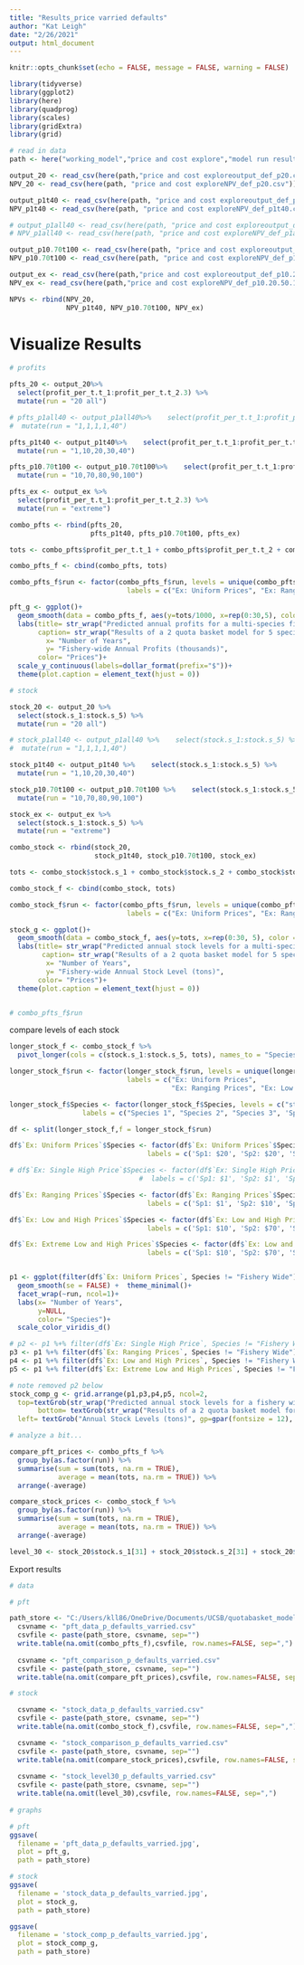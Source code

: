 ```yaml
---
title: "Results_price varried defaults"
author: "Kat Leigh"
date: "2/26/2021"
output: html_document
---
```


```r
knitr::opts_chunk$set(echo = FALSE, message = FALSE, warning = FALSE)

library(tidyverse)
library(ggplot2)
library(here)
library(quadprog)
library(scales)
library(gridExtra)
library(grid)
```

```r

# read in data
path <- here("working_model","price and cost explore","model run result files", "prices", "pnoscramb")

output_20 <- read_csv(here(path,"price and cost exploreoutput_def_p20.csv"))
NPV_20 <- read_csv(here(path, "price and cost exploreNPV_def_p20.csv"))

output_p1t40 <- read_csv(here(path, "price and cost exploreoutput_def_p1t40.csv"))
NPV_p1t40 <- read_csv(here(path, "price and cost exploreNPV_def_p1t40.csv"))

# output_p1all40 <- read_csv(here(path, "price and cost exploreoutput_def_p1all40.csv"))
# NPV_p1all40 <- read_csv(here(path, "price and cost exploreNPV_def_p1all40.csv"))

output_p10.70t100 <- read_csv(here(path, "price and cost exploreoutput_def_p10.70.100.csv"))
NPV_p10.70t100 <- read_csv(here(path, "price and cost exploreNPV_def_p10.70.100.csv"))

output_ex <- read_csv(here(path,"price and cost exploreoutput_def_p10.20.50.100.200.csv"))
NPV_ex <- read_csv(here(path,"price and cost exploreNPV_def_p10.20.50.100.200.csv"))

NPVs <- rbind(NPV_20,
              NPV_p1t40, NPV_p10.70t100, NPV_ex)

```
# Visualize Results

```r
# profits

pfts_20 <- output_20%>% 
  select(profit_per_t.t_1:profit_per_t.t_2.3) %>% 
  mutate(run = "20 all")

# pfts_p1all40 <- output_p1all40%>%    select(profit_per_t.t_1:profit_per_t.t_2.3) %>% 
#  mutate(run = "1,1,1,1,40")

pfts_p1t40 <- output_p1t40%>%    select(profit_per_t.t_1:profit_per_t.t_2.3) %>% 
  mutate(run = "1,10,20,30,40")

pfts_p10.70t100 <- output_p10.70t100%>%    select(profit_per_t.t_1:profit_per_t.t_2.3) %>% 
  mutate(run = "10,70,80,90,100")

pfts_ex <- output_ex %>% 
  select(profit_per_t.t_1:profit_per_t.t_2.3) %>% 
  mutate(run = "extreme")

combo_pfts <- rbind(pfts_20, 
                    pfts_p1t40, pfts_p10.70t100, pfts_ex)

tots <- combo_pfts$profit_per_t.t_1 + combo_pfts$profit_per_t.t_2 + combo_pfts$profit_per_t.t_2.1 + combo_pfts$profit_per_t.t_2.2 + combo_pfts$profit_per_t.t_2.3

combo_pfts_f <- cbind(combo_pfts, tots)

```

```r
combo_pfts_f$run <- factor(combo_pfts_f$run, levels = unique(combo_pfts_f$run),
                             labels = c("Ex: Uniform Prices", "Ex: Ranging Prices", "Ex: Low and High Prices", "Ex: Extreme Low and High Prices"))

pft_g <- ggplot()+
  geom_smooth(data = combo_pfts_f, aes(y=tots/1000, x=rep(0:30,5), color = as.factor(run)), se = FALSE)+ theme_minimal()+
  labs(title= str_wrap("Predicted annual profits for a multi-species fishery of various prices managed by 2 quota baskets", 80),
       caption= str_wrap("Results of a 2 quota basket model for 5 species and 5 technologies parameterized such that species are identical in the following parameters: initial stock size = 50, fishing costs = 1, carrying capacities = 100, coefficient for quota basket limits = 0.2. The coefficient for quota basket limit defines the total combined biomass that can be extracted per year as a proportion of the total available biomass for that year. Species differ in terms of: their respective market prices, growth rates = 0.15, 0.2, 0.2, 0.3, 0.4 (respective to each species, 1-5), catchabilities per technology = all 0.01 except for t1 catches species1 at 0.04, t2 catches species2 at 0.04, t3 catches species3 at 0.04, t4 catches species4 at 0.04, and t5 catches species5 at 0.04. . Model was run for 5 different price arrangements (see legend).", 100),
         x= "Number of Years",
         y= "Fishery-wide Annual Profits (thousands)",
       color= "Prices")+
  scale_y_continuous(labels=dollar_format(prefix="$"))+
  theme(plot.caption = element_text(hjust = 0))

```

```r
# stock

stock_20 <- output_20 %>% 
  select(stock.s_1:stock.s_5) %>% 
  mutate(run = "20 all")

# stock_p1all40 <- output_p1all40 %>%    select(stock.s_1:stock.s_5) %>% 
#  mutate(run = "1,1,1,1,40")

stock_p1t40 <- output_p1t40 %>%    select(stock.s_1:stock.s_5) %>% 
  mutate(run = "1,10,20,30,40")

stock_p10.70t100 <- output_p10.70t100 %>%    select(stock.s_1:stock.s_5) %>% 
  mutate(run = "10,70,80,90,100")

stock_ex <- output_ex %>% 
  select(stock.s_1:stock.s_5) %>% 
  mutate(run = "extreme")

combo_stock <- rbind(stock_20,
                     stock_p1t40, stock_p10.70t100, stock_ex)

tots <- combo_stock$stock.s_1 + combo_stock$stock.s_2 + combo_stock$stock.s_3 + combo_stock$stock.s_4 + combo_stock$stock.s_5

combo_stock_f <- cbind(combo_stock, tots)

```

```r
combo_stock_f$run <- factor(combo_pfts_f$run, levels = unique(combo_pfts_f$run),
                             labels = c("Ex: Uniform Prices", "Ex: Ranging Prices", "Ex: Low and High Prices", "Ex: Extreme Low and High Prices"))

stock_g <- ggplot()+
  geom_smooth(data = combo_stock_f, aes(y=tots, x=rep(0:30, 5), color = as.factor(run)), se = FALSE)+ theme_minimal()+
  labs(title= str_wrap("Predicted annual stock levels for a multi-species fishery of various prices managed by 2 quota baskets", 80),
        caption= str_wrap("Results of a 2 quota basket model for 5 species and 5 technologies parameterized such that species are identical in the following parameters: initial stock size = 50, fishing costs = 1, carrying capacities = 100, coefficient for quota basket limits = 0.2. The coefficient for quota basket limit defines the total combined biomass that can be extracted per year as a proportion of the total available biomass for that year. Species differ in terms of: their respective market prices, growth rates = 0.15, 0.2, 0.2, 0.3, 0.4 (respective to each species, 1-5), catchabilities per technology = all 0.01 except for t1 catches species1 at 0.04, t2 catches species2 at 0.04, t3 catches species3 at 0.04, t4 catches species4 at 0.04, and t5 catches species5 at 0.04. Model was run for 5 different price arrangements (see legend).", 100),
         x= "Number of Years",
         y= "Fishery-wide Annual Stock Level (tons)",
       color= "Prices")+
  theme(plot.caption = element_text(hjust = 0))


# combo_pfts_f$run
```

compare levels of each stock

```r

longer_stock_f <- combo_stock_f %>% 
  pivot_longer(cols = c(stock.s_1:stock.s_5, tots), names_to = "Species", values_to = "Stock_Level")

longer_stock_f$run <- factor(longer_stock_f$run, levels = unique(longer_stock_f$run),
                             labels = c("Ex: Uniform Prices",
                                        "Ex: Ranging Prices", "Ex: Low and High Prices", "Ex: Extreme Low and High Prices"))

longer_stock_f$Species <- factor(longer_stock_f$Species, levels = c("stock.s_1", 'stock.s_2', 'stock.s_3', 'stock.s_4', 'stock.s_5', 'tots'), 
                  labels = c("Species 1", "Species 2", "Species 3", 'Species 4', 'Species 5', 'Fishery Total'))

df <- split(longer_stock_f,f = longer_stock_f$run)

df$`Ex: Uniform Prices`$Species <- factor(df$`Ex: Uniform Prices`$Species, levels = unique(df$`Ex: Uniform Prices`$Species),
                                  labels = c('Sp1: $20', 'Sp2: $20', 'Sp3: $20', 'Sp4: $20', 'Sp5: $20', 'Fishery Wide'))

# df$`Ex: Single High Price`$Species <- factor(df$`Ex: Single High Price`$Species, levels = unique(df$`Ex: Single High Price`$Species),
                                #  labels = c('Sp1: $1', 'Sp2: $1', 'Sp3: $1', 'Sp4: $1', 'Sp5: $40', 'Fishery Wide'))

df$`Ex: Ranging Prices`$Species <- factor(df$`Ex: Ranging Prices`$Species, levels = unique(df$`Ex: Ranging Prices`$Species),
                                  labels = c('Sp1: $1', 'Sp2: $10', 'Sp3: $20', 'Sp4: $30', 'Sp5: $40', 'Fishery Wide'))

df$`Ex: Low and High Prices`$Species <- factor(df$`Ex: Low and High Prices`$Species, levels = unique(df$`Ex: Low and High Prices`$Species),
                                  labels = c('Sp1: $10', 'Sp2: $70', 'Sp3: $80', 'Sp4: $90', 'Sp5: $100', 'Fishery Wide'))

df$`Ex: Extreme Low and High Prices`$Species <- factor(df$`Ex: Low and High Prices`$Species, levels = unique(df$`Ex: Low and High Prices`$Species),
                                  labels = c('Sp1: $10', 'Sp2: $70', 'Sp3: $80', 'Sp4: $90', 'Sp5: $100', 'Fishery Wide'))


p1 <- ggplot(filter(df$`Ex: Uniform Prices`, Species != "Fishery Wide"), aes(x = rep(0:30,5),y = Stock_Level, colour = Species)) + 
  geom_smooth(se = FALSE) +  theme_minimal()+
  facet_wrap(~run, ncol=1)+
  labs(x= "Number of Years",
       y=NULL,
       color= "Species")+
  scale_color_viridis_d()

# p2 <- p1 %+% filter(df$`Ex: Single High Price`, Species != "Fishery Wide")
p3 <- p1 %+% filter(df$`Ex: Ranging Prices`, Species != "Fishery Wide")
p4 <- p1 %+% filter(df$`Ex: Low and High Prices`, Species != "Fishery Wide")
p5 <- p1 %+% filter(df$`Ex: Extreme Low and High Prices`, Species != "Fishery Wide")

# note removed p2 below
stock_comp_g <- grid.arrange(p1,p3,p4,p5, ncol=2,
  top=textGrob(str_wrap("Predicted annual stock levels for a fishery with varried prices under 2 quota baskets", 100), gp=gpar(fontsize = 13)),
       bottom= textGrob(str_wrap("Results of a 2 quota basket model for 5 species and 5 technologies parameterized such that species are identical in the following parameters: initial stock size = 50, fishing costs = 1, carrying capacities = 100, coefficient for quota basket limits = 0.2. The coefficient for quota basket limit defines the total combined biomass that can be extracted per year as a proportion of the total available biomass for that year. Species differ in terms of: their respective market prices, growth rates = 0.15, 0.2, 0.2, 0.3, 0.4 (respective to each species, 1-5), catchabilities per technology = all 0.01 except for t1 catches species1 at 0.04, t2 catches species2 at 0.04, t3 catches species3 at 0.04, t4 catches species4 at 0.04, and t5 catches species5 at 0.04. Model was run for 5 different price arrangements (see legend).", 140), gp=gpar(fontsize = 8)),
  left= textGrob("Annual Stock Levels (tons)", gp=gpar(fontsize = 12), rot = 90))

```

```r
# analyze a bit...

compare_pft_prices <- combo_pfts_f %>% 
  group_by(as.factor(run)) %>% 
  summarise(sum = sum(tots, na.rm = TRUE),
            average = mean(tots, na.rm = TRUE)) %>% 
  arrange(-average)

compare_stock_prices <- combo_stock_f %>% 
  group_by(as.factor(run)) %>% 
  summarise(sum = sum(tots, na.rm = TRUE),
            average = mean(tots, na.rm = TRUE)) %>% 
  arrange(-average)

level_30 <- stock_20$stock.s_1[31] + stock_20$stock.s_2[31] + stock_20$stock.s_3[31] + stock_20$stock.s_4[31] + stock_20$stock.s_5[31]

```

Export results

```r
# data

# pft

path_store <- "C:/Users/kll86/OneDrive/Documents/UCSB/quotabasket_model/working_model/price and cost explore/"
  csvname <- "pft_data_p_defaults_varried.csv"
  csvfile <- paste(path_store, csvname, sep="")
  write.table(na.omit(combo_pfts_f),csvfile, row.names=FALSE, sep=",")
  
  csvname <- "pft_comparison_p_defaults_varried.csv"
  csvfile <- paste(path_store, csvname, sep="")
  write.table(na.omit(compare_pft_prices),csvfile, row.names=FALSE, sep=",")

# stock

  csvname <- "stock_data_p_defaults_varried.csv"
  csvfile <- paste(path_store, csvname, sep="")
  write.table(na.omit(combo_stock_f),csvfile, row.names=FALSE, sep=",")

  csvname <- "stock_comparison_p_defaults_varried.csv"
  csvfile <- paste(path_store, csvname, sep="")
  write.table(na.omit(compare_stock_prices),csvfile, row.names=FALSE, sep=",")
  
  csvname <- "stock_level30_p_defaults_varried.csv"
  csvfile <- paste(path_store, csvname, sep="")
  write.table(na.omit(level_30),csvfile, row.names=FALSE, sep=",")
  
# graphs

# pft
ggsave(
  filename = 'pft_data_p_defaults_varried.jpg',
  plot = pft_g,
  path = path_store)

# stock
ggsave(
  filename = 'stock_data_p_defaults_varried.jpg',
  plot = stock_g,
  path = path_store)

ggsave(
  filename = 'stock_comp_p_defaults_varried.jpg',
  plot = stock_comp_g,
  path = path_store)

```

